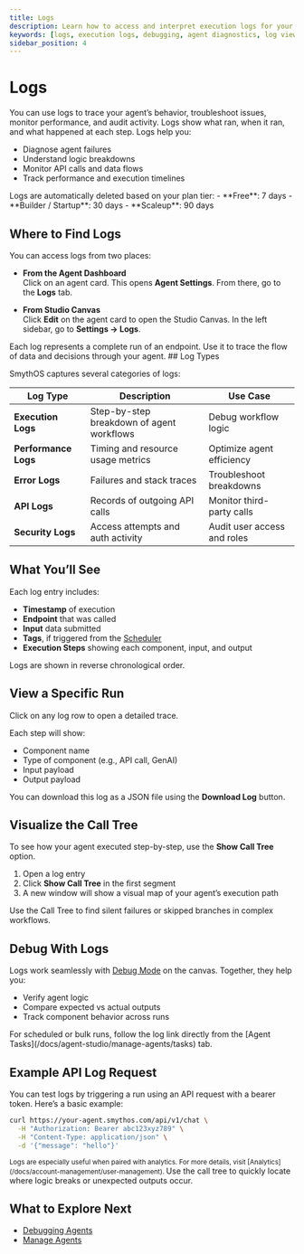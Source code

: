 ```yaml
---
title: Logs
description: Learn how to access and interpret execution logs for your agents.
keywords: [logs, execution logs, debugging, agent diagnostics, log viewer]
sidebar_position: 4
---
```


# Logs
You can use logs to trace your agent’s behavior, troubleshoot issues, monitor performance, and audit activity. Logs show what ran, when it ran, and what happened at each step.
Logs help you:
- Diagnose agent failures
- Understand logic breakdowns
- Monitor API calls and data flows
- Track performance and execution timelines

<Spacer size="md" />

<WarningCallout title="Log Retention by Plan">
Logs are automatically deleted based on your plan tier:
- **Free**: 7 days  
- **Builder / Startup**: 30 days  
- **Scaleup**: 90 days  
</WarningCallout>

<Arcade src="https://demo.arcade.software/LgSaen05m0QOdQhRmQNr?embed&embed_mobile=tab&embed_desktop=inline&show_copy_link=true" title="Logs | SmythOS" />

<Spacer size="md" />

## Where to Find Logs

You can access logs from two places:

- **From the Agent Dashboard**  
  Click on an agent card. This opens **Agent Settings**. From there, go to the **Logs** tab.

- **From Studio Canvas**  
  Click **Edit** on the agent card to open the Studio Canvas. In the left sidebar, go to **Settings → Logs**.

<Spacer size="md" />

<InfoCallout>
Each log represents a complete run of an endpoint. Use it to trace the flow of data and decisions through your agent.
</InfoCallout>

<Spacer size="md" />
## Log Types

SmythOS captures several categories of logs:

| Log Type           | Description                                | Use Case                    |
|--------------------|--------------------------------------------|-----------------------------|
| **Execution Logs** | Step-by-step breakdown of agent workflows  | Debug workflow logic        |
| **Performance Logs** | Timing and resource usage metrics       | Optimize agent efficiency   |
| **Error Logs**     | Failures and stack traces                  | Troubleshoot breakdowns     |
| **API Logs**       | Records of outgoing API calls              | Monitor third-party calls   |
| **Security Logs**  | Access attempts and auth activity          | Audit user access and roles |

<Spacer size="md" />

## What You’ll See

Each log entry includes:

- **Timestamp** of execution  
- **Endpoint** that was called  
- **Input** data submitted  
- **Tags**, if triggered from the [Scheduler](/docs/agent-studio/manage-agents/tasks#scheduled-tasks)  
- **Execution Steps** showing each component, input, and output

Logs are shown in reverse chronological order.

<Spacer size="md" />

## View a Specific Run

Click on any log row to open a detailed trace.

Each step will show:

- Component name  
- Type of component (e.g., API call, GenAI)  
- Input payload  
- Output payload  

You can download this log as a JSON file using the **Download Log** button.

<Spacer size="md" />

## Visualize the Call Tree

To see how your agent executed step-by-step, use the **Show Call Tree** option.

1. Open a log entry
2. Click **Show Call Tree** in the first segment
3. A new window will show a visual map of your agent’s execution path

<TipCallout title="Tip">
Use the Call Tree to find silent failures or skipped branches in complex workflows.
</TipCallout>

<Spacer size="md" />

## Debug With Logs

Logs work seamlessly with [Debug Mode](/docs/agent-studio/build-agents/debugging) on the canvas. Together, they help you:

- Verify agent logic  
- Compare expected vs actual outputs  
- Track component behavior across runs  

<InfoCallout>
For scheduled or bulk runs, follow the log link directly from the [Agent Tasks](/docs/agent-studio/manage-agents/tasks) tab.
</InfoCallout>

<Spacer size="md" />

## Example API Log Request

You can test logs by triggering a run using an API request with a bearer token. Here’s a basic example:

```bash
curl https://your-agent.smythos.com/api/v1/chat \
  -H "Authorization: Bearer abc123xyz789" \
  -H "Content-Type: application/json" \
  -d '{"message": "hello"}'
```

<Spacer size="md" />

<small>
Logs are especially useful when paired with analytics. For more details, visit [Analytics](/docs/account-management/user-management).
</small>

<TipCallout title="Debug faster">
Use the call tree to quickly locate where logic breaks or unexpected outputs occur.
</TipCallout>

<Spacer size="md" />

## What to Explore Next

- [Debugging Agents](/docs/agent-studio/build-agents/debugging)
- [Manage Agents](/docs/agent-studio/manage-agents/overview)

